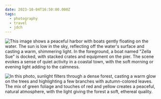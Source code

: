 ```yaml
---
date: 2023-10-04T16:50:00.000Z
tags:
  - photography
  - travel
  - jdch
---
```

![This image shows a peaceful harbor with boats gently floating on the water. The sun is low in the sky, reflecting off the water's surface and casting a warm, shimmering light. In the foreground, a boat named "Zella Sue" is docked, with stacked crates and equipment on the pier. The scene evokes a sense of quiet activity in a coastal town, with the soft morning or evening light adding to the calmness.](../../assets/photos/20231004-IMG_7332.jpg)

![In this photo, sunlight filters through a dense forest, casting a warm glow on the trees and highlighting a few branches with autumn-colored leaves. The mix of green foliage and touches of red and yellow creates a peaceful, natural atmosphere, with the light giving the forest a soft, ethereal quality.](../../assets/photos/20231004-IMG_7340.jpg)